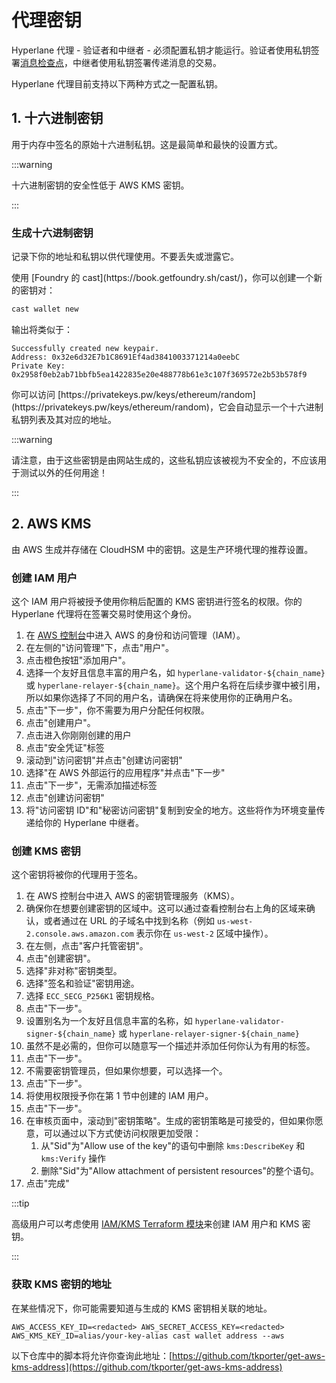 
# 代理密钥

Hyperlane 代理 - 验证者和中继者 - 必须配置私钥才能运行。验证者使用私钥签署[消息检查点](../reference/glossary.mdx#checkpoint)，中继者使用私钥签署传递消息的交易。

Hyperlane 代理目前支持以下两种方式之一配置私钥。

## 1. 十六进制密钥

用于内存中签名的原始十六进制私钥。这是最简单和最快的设置方式。

:::warning

十六进制密钥的安全性低于 AWS KMS 密钥。

:::

### 生成十六进制密钥

记录下你的地址和私钥以供代理使用。不要丢失或泄露它。

<Tabs>
  <TabItem value="cast" label="Cast CLI">
使用 [Foundry 的 cast](https://book.getfoundry.sh/cast/)，你可以创建一个新的密钥对：

```sh
cast wallet new
```

输出将类似于：

```
Successfully created new keypair.
Address: 0x32e6d32E7b1C8691Ef4ad3841003371214a0eebC
Private Key: 0x2958f0eb2ab71bbfb5ea1422835e20e488778b61e3c107f369572e2b53b578f9
```

  </TabItem>
  <TabItem value="privatekeys" label="使用 privatekeys.pw">
你可以访问 [https://privatekeys.pw/keys/ethereum/random](https://privatekeys.pw/keys/ethereum/random)，它会自动显示一个十六进制私钥列表及其对应的地址。

:::warning

请注意，由于这些密钥是由网站生成的，这些私钥应该被视为不安全的，不应该用于测试以外的任何用途！

:::

  </TabItem>
</Tabs>

## 2. AWS KMS

由 AWS 生成并存储在 CloudHSM 中的密钥。这是生产环境代理的推荐设置。

### 创建 IAM 用户

这个 IAM 用户将被授予使用你稍后配置的 KMS 密钥进行签名的权限。你的 Hyperlane 代理将在签署交易时使用这个身份。

1. 在 [AWS 控制台](https://us-east-1.console.aws.amazon.com/iamv2/home)中进入 AWS 的身份和访问管理（IAM）。
2. 在左侧的"访问管理"下，点击"用户"。
3. 点击橙色按钮"添加用户"。
4. 选择一个友好且信息丰富的用户名，如 `hyperlane-validator-${chain_name}` 或 `hyperlane-relayer-${chain_name}`。这个用户名将在后续步骤中被引用，所以如果你选择了不同的用户名，请确保在将来使用你的正确用户名。
5. 点击"下一步"，你不需要为用户分配任何权限。
6. 点击"创建用户"。
7. 点击进入你刚刚创建的用户
8. 点击"安全凭证"标签
9. 滚动到"访问密钥"并点击"创建访问密钥"
10. 选择"在 AWS 外部运行的应用程序"并点击"下一步"
11. 点击"下一步"，无需添加描述标签
12. 点击"创建访问密钥"
13. 将"访问密钥 ID"和"秘密访问密钥"复制到安全的地方。这些将作为环境变量传递给你的 Hyperlane 中继者。

### 创建 KMS 密钥

这个密钥将被你的代理用于签名。

1. 在 AWS 控制台中进入 AWS 的密钥管理服务（KMS）。
2. 确保你在想要创建密钥的区域中。这可以通过查看控制台右上角的区域来确认，或者通过在 URL 的子域名中找到名称（例如 `us-west-2.console.aws.amazon.com` 表示你在 `us-west-2` 区域中操作）。
3. 在左侧，点击"客户托管密钥"。
4. 点击"创建密钥"。
5. 选择"非对称"密钥类型。
6. 选择"签名和验证"密钥用途。
7. 选择 `ECC_SECG_P256K1` 密钥规格。
8. 点击"下一步"。
9. 设置别名为一个友好且信息丰富的名称，如 `hyperlane-validator-signer-${chain_name}` 或 `hyperlane-relayer-signer-${chain_name}`
10. 虽然不是必需的，但你可以随意写一个描述并添加任何你认为有用的标签。
11. 点击"下一步"。
12. 不需要密钥管理员，但如果你想要，可以选择一个。
13. 点击"下一步"。
14. 将使用权限授予你在第 1 节中创建的 IAM 用户。
15. 点击"下一步"。
16. 在审核页面中，滚动到"密钥策略"。生成的密钥策略是可接受的，但如果你愿意，可以通过以下方式使访问权限更加受限：
    1. 从"Sid"为"Allow use of the key"的语句中删除 `kms:DescribeKey` 和 `kms:Verify` 操作
    2. 删除"Sid"为"Allow attachment of persistent resources"的整个语句。
17. 点击"完成"

:::tip

高级用户可以考虑使用 [IAM/KMS Terraform 模块](deploy-with-terraform.mdx#iam--kms)来创建 IAM 用户和 KMS 密钥。

:::

### 获取 KMS 密钥的地址

在某些情况下，你可能需要知道与生成的 KMS 密钥相关联的地址。

<Tabs>
  <TabItem value="cast" label="使用 `cast`">

```
AWS_ACCESS_KEY_ID=<redacted> AWS_SECRET_ACCESS_KEY=<redacted> AWS_KMS_KEY_ID=alias/your-key-alias cast wallet address --aws
```

  </TabItem>
  <TabItem value="script" label="使用脚本">

以下仓库中的脚本将允许你查询此地址：[https://github.com/tkporter/get-aws-kms-address](https://github.com/tkporter/get-aws-kms-address)

  </TabItem>
</Tabs>
